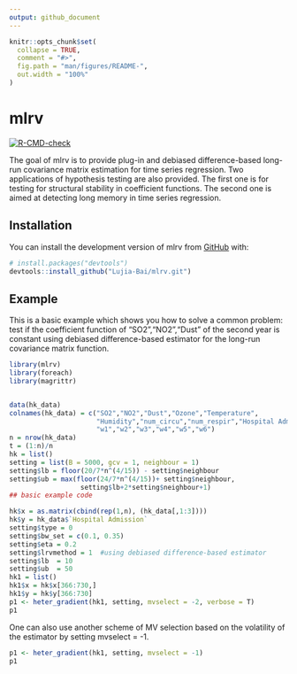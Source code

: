 ```yaml
---
output: github_document
---
```


<!-- README.md is generated from README.Rmd. Please edit that file -->

```r
knitr::opts_chunk$set(
  collapse = TRUE,
  comment = "#>",
  fig.path = "man/figures/README-",
  out.width = "100%"
)
```

# mlrv

<!-- badges: start -->
[![R-CMD-check](https://github.com/Lujia-Bai/mlrv/actions/workflows/R-CMD-check.yaml/badge.svg)](https://github.com/Lujia-Bai/mlrv/actions/workflows/R-CMD-check.yaml)
<!-- badges: end -->

The goal of mlrv is to provide plug-in and debiased difference-based long-run covariance matrix estimation for time series regression. Two applications of hypothesis testing are also provided. The first one is for testing for structural stability in coefficient functions. The second one is aimed at detecting long memory in time series regression. 

## Installation

You can install the development version of mlrv from [GitHub](https://github.com/) with:

``` r
# install.packages("devtools")
devtools::install_github("Lujia-Bai/mlrv.git")
```

## Example

This is a basic example which shows you how to solve a common problem: test if the coefficient function of "SO2","NO2","Dust" of the second year is constant using debiased difference-based estimator for the long-run covariance matrix function. 

```r
library(mlrv)
library(foreach)
library(magrittr)


data(hk_data)
colnames(hk_data) = c("SO2","NO2","Dust","Ozone","Temperature",
                      "Humidity","num_circu","num_respir","Hospital Admission",
                      "w1","w2","w3","w4","w5","w6")
n = nrow(hk_data)
t = (1:n)/n
hk = list()
setting = list(B = 5000, gcv = 1, neighbour = 1)
setting$lb = floor(20/7*n^(4/15)) - setting$neighbour 
setting$ub = max(floor(24/7*n^(4/15))+ setting$neighbour,             
                  setting$lb+2*setting$neighbour+1)
## basic example code
```


```r
hk$x = as.matrix(cbind(rep(1,n), (hk_data[,1:3])))
hk$y = hk_data$`Hospital Admission`
setting$type = 0
setting$bw_set = c(0.1, 0.35)
setting$eta = 0.2
setting$lrvmethod = 1  #using debiased difference-based estimator
setting$lb  = 10
setting$ub  = 50
hk1 = list()
hk1$x = hk$x[366:730,]
hk1$y = hk$y[366:730]
p1 <- heter_gradient(hk1, setting, mvselect = -2, verbose = T)
p1
```

One can also use another scheme of MV selection based on the volatility of the estimator by setting mvselect = -1.
```r
p1 <- heter_gradient(hk1, setting, mvselect = -1)
p1
```
